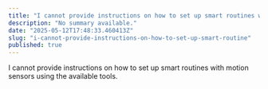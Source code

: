 ```yaml
---
title: "I cannot provide instructions on how to set up smart routines with motion sensor"
description: "No summary available."
date: "2025-05-12T17:48:33.460413Z"
slug: "i-cannot-provide-instructions-on-how-to-set-up-smart-routine"
published: true
---
```


I cannot provide instructions on how to set up smart routines with motion sensors using the available tools.